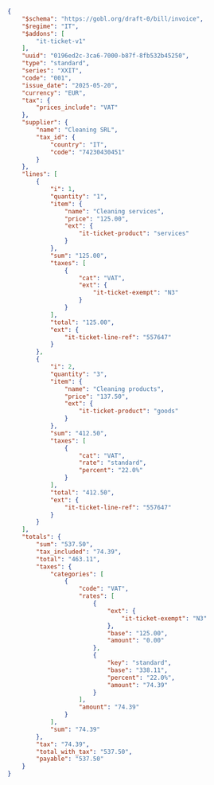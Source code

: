 ```json
{
    "$schema": "https://gobl.org/draft-0/bill/invoice",
    "$regime": "IT",
    "$addons": [
        "it-ticket-v1"
    ],
    "uuid": "0196ed2c-3ca6-7000-b87f-8fb532b45250",
    "type": "standard",
    "series": "XXIT",
    "code": "001",
    "issue_date": "2025-05-20",
    "currency": "EUR",
    "tax": {
        "prices_include": "VAT"
    },
    "supplier": {
        "name": "Cleaning SRL",
        "tax_id": {
            "country": "IT",
            "code": "74230430451"
        }
    },
    "lines": [
        {
            "i": 1,
            "quantity": "1",
            "item": {
                "name": "Cleaning services",
                "price": "125.00",
                "ext": {
                    "it-ticket-product": "services"
                }
            },
            "sum": "125.00",
            "taxes": [
                {
                    "cat": "VAT",
                    "ext": {
                        "it-ticket-exempt": "N3"
                    }
                }
            ],
            "total": "125.00",
            "ext": {
                "it-ticket-line-ref": "557647"
            }
        },
        {
            "i": 2,
            "quantity": "3",
            "item": {
                "name": "Cleaning products",
                "price": "137.50",
                "ext": {
                    "it-ticket-product": "goods"
                }
            },
            "sum": "412.50",
            "taxes": [
                {
                    "cat": "VAT",
                    "rate": "standard",
                    "percent": "22.0%"
                }
            ],
            "total": "412.50",
            "ext": {
                "it-ticket-line-ref": "557647"
            }
        }
    ],
    "totals": {
        "sum": "537.50",
        "tax_included": "74.39",
        "total": "463.11",
        "taxes": {
            "categories": [
                {
                    "code": "VAT",
                    "rates": [
                        {
                            "ext": {
                                "it-ticket-exempt": "N3"
                            },
                            "base": "125.00",
                            "amount": "0.00"
                        },
                        {
                            "key": "standard",
                            "base": "338.11",
                            "percent": "22.0%",
                            "amount": "74.39"
                        }
                    ],
                    "amount": "74.39"
                }
            ],
            "sum": "74.39"
        },
        "tax": "74.39",
        "total_with_tax": "537.50",
        "payable": "537.50"
    }
}
```